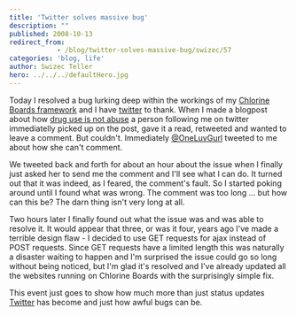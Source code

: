 ```yaml
---
title: 'Twitter solves massive bug'
description: ""
published: 2008-10-13
redirect_from: 
            - /blog/twitter-solves-massive-bug/swizec/57
categories: 'blog, life'
author: Swizec Teller
hero: ../../../defaultHero.jpg
---
```

Today I resolved a bug lurking deep within the workings of my [Chlorine Boards framework](http://chlorineboards.swizec.com/) and I have [twitter](http://twitter.com) to thank. When I made a blogpost about how [drug use is not abuse](http://swizec.com/blog/drug-use-is-not-abuse/2/374) a person following me on twitter immediatelly picked up on the post, gave it a read, retweeted and wanted to leave a comment. But couldn't. Immediately [@OneLuvGurl](http://twitter.com/OneLuvGurl) tweeted to me about how she can't comment.

We tweeted back and forth for about an hour about the issue when I finally just asked her to send me the comment and I'll see what I can do. It turned out that it was indeed, as I feared, the comment's fault. So I started poking around until I found what was wrong. The comment was too long ... but how can this be? The darn thing isn't very long at all.

Two hours later I finally found out what the issue was and was able to resolve it. It would appear that three, or was it four, years ago I've made a terrible design flaw - I decided to use GET requests for ajax instead of POST requests. Since GET requests have a limited length this was naturally a disaster waiting to happen and I'm surprised the issue could go so long without being noticed, but I'm glad it's resolved and I've already updated all the websites running on Chlorine Boards with the surprisingly simple fix.

This event just goes to show how much more than just status updates [Twitter](http://twitter.com) has become and just how awful bugs can be.